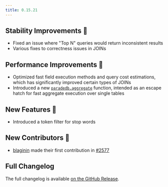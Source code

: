 ```yaml
---
title: 0.15.21
---
```


## Stability Improvements 💪

- Fixed an issue where "Top N" queries would return inconsistent results
- Various fixes to correctness issues in JOINs

## Performance Improvements 🚀

- Optimized fast field execution methods and query cost estimations, which has significantly improved certain types of JOINs
- Introduced a new [`paradedb.aggregate`](/documentation/aggregates/tantivy) function, intended as an escape hatch for fast aggregate
  execution over single tables

## New Features 🎉

- Introduced a token filter for stop words

## New Contributors 👋

- [blaginin](https://github.com/blaginin) made their first contribution in [#2577](https://github.com/paradedb/paradedb/pull/2577)

## Full Changelog

The full changelog is available [on the GitHub Release](https://github.com/paradedb/paradedb/releases/tag/v0.15.21).
